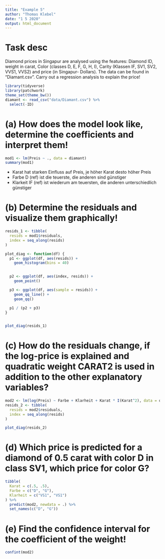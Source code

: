 ```yaml
---
title: "Example 5"
author: "Thomas Klebel"
date: "1 5 2020"
output: html_document
---
```


# Task desc
Diamond prices in Singapur are analysed using the features: Diamond ID, weight in carat, Color
(classes D, E, F, G, H, I), Carity (Klassen IF, SV1, SV2, VVS1, VVS2) and price (in Singapur-
Dollars). The data can be found in “Diamant.csv”.
Carry out a regression analysis to explain the price!

```r
library(tidyverse)
library(patchwork)
theme_set(theme_bw())
diamant <- read_csv("data/Diamant.csv") %>% 
  select(-ID)
```




# (a) How does the model look like, determine the coefficients and interpret them!
```r
mod1 <- lm(Preis ~ ., data = diamant)
summary(mod1)
```

- Karat hat starken Einfluss auf Preis, je höher Karat desto höher Preis
- Farbe D (ref) ist die teuerste, die anderen sind günstiger
- Klarkeit IF (ref) ist wiederum am teuersten, die anderen unterschiedlich
günstiger


# (b) Determine the residuals and visualize them graphically!
```r
resids_1 <- tibble(
  resids = mod1$residuals,
  index = seq_along(resids)
)

plot_diag <- function(df) {
  p1 <- ggplot(df, aes(resids)) +
    geom_histogram(bins = 40)
  

  p2 <- ggplot(df, aes(index, resids)) +
    geom_point()

  p3 <- ggplot(df, aes(sample = resids)) +
    geom_qq_line() +
    geom_qq()
  
  p1 / (p2 + p3)
}


plot_diag(resids_1)
```




# (c) How do the residuals change, if the log-price is explained and quadratic weight CARAT2 is used in addition to the other explanatory variables?
```r
mod2 <- lm(log(Preis) ~ Farbe + Klarheit + Karat * I(Karat^2), data = diamant)
resids_2 <- tibble(
  resids = mod2$residuals,
  index = seq_along(resids)
)

plot_diag(resids_2)

```



# (d) Which price is predicted for a diamond of 0.5 carat with color D in class SV1, which price for color G?
```r
tibble(
  Karat = c(.5, .5),
  Farbe = c("D", "G"),
  Klarheit = c("VS1", "VS1")
) %>% 
  predict(mod2, newdata = .) %>% 
  set_names(c("D", "G"))
```


# (e) Find the confidence interval for the coefficient of the weight!
```r
confint(mod2) 
```

